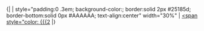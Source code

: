 <noinclude>{|</noinclude>
| style="padding:0 .3em; background-color:{{{1|#b31b34}}}; border:solid 2px #25185d; border-bottom:solid 0px #AAAAAA; text-align:center" width="30%" | [[Portal:海军/todo|<span style="color: {{{2]]<noinclude>
|}</noinclude>